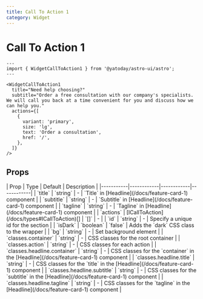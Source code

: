 ```yaml
---
title: Call To Action 1
category: Widget
---
```



# Call To Action 1


<Demo title="">
  <WidgetCallToAction1
    title="Need help choosing?"
    subtitle="Order a free consultation with our company's specialists. We will call you back at a time convenient for you and discuss how we can help you."
    actions={[
      {
        variant: 'primary',
        size: 'lg',
        text: 'Order a consultation',
        href: '/',
      },
    ]}
  />
</Demo>

```astro
---
import { WidgetCallToAction1 } from '@yatoday/astro-ui/astro';
---

<WidgetCallToAction1
  title="Need help choosing?"
  subtitle="Order a free consultation with our company's specialists. We will call you back at a time convenient for you and discuss how we can help you."
  actions={[
    {
      variant: 'primary',
      size: 'lg',
      text: 'Order a consultation',
      href: '/',
    },
  ]}
/>
```

## Props

<div className="overflow-x-auto">
  <div className="min-w-xl">
    | Prop | Type | Default | Description |
    |-----------|------------|------------|------------|
    | `title` | `string` | - | `Title` in [Headline](/docs/feature-card-1) component |
    | `subtitle` | `string` | - | `Subtitle` in [Headline](/docs/feature-card-1) component |
    | `tagline` | `string` | - | `Tagline` in [Headline](/docs/feature-card-1) component |
    | `actions` | [ICallToAction](/docs/types#ICallToAction)[] | `[]` | - |
    | `id` | `string` | - | Specify a unique id for the section |
    | `isDark` | `boolean` | `false` | Adds the `dark` CSS class to the wrapper |
    | `bg` | `string` | - | Set background element |
    | `classes.container` | `string` | - | CSS classes for the root container |
    | `classes.action` | `string` | - | CSS classes for each action |
    | `classes.headline.container` | `string` | - | CSS classes for the `container` in the [Headline](/docs/feature-card-1) component |
    | `classes.headline.title` | `string` | - | CSS classes for the `title` in the [Headline](/docs/feature-card-1) component |
    | `classes.headline.subtitle` | `string` | - | CSS classes for the `subtitle` in the [Headline](/docs/feature-card-1) component |
    | `classes.headline.tagline` | `string` | - | CSS classes for the `tagline` in the [Headline](/docs/feature-card-1) component |
  </div>
</div>
